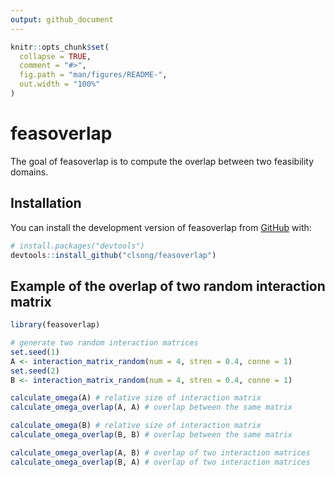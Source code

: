 ```yaml
---
output: github_document
---
```


<!-- README.md is generated from README.Rmd. Please edit that file -->

```r
knitr::opts_chunk$set(
  collapse = TRUE,
  comment = "#>",
  fig.path = "man/figures/README-",
  out.width = "100%"
)
```

# feasoverlap

<!-- badges: start -->
<!-- badges: end -->

The goal of feasoverlap is to compute the overlap between two feasibility domains.

## Installation

You can install the development version of feasoverlap from [GitHub](https://github.com/) with:

``` r
# install.packages("devtools")
devtools::install_github("clsong/feasoverlap")
```

## Example of the overlap of two random interaction matrix

```r
library(feasoverlap)

# generate two random interaction matrices
set.seed(1)
A <- interaction_matrix_random(num = 4, stren = 0.4, conne = 1)
set.seed(2)
B <- interaction_matrix_random(num = 4, stren = 0.4, conne = 1)

calculate_omega(A) # relative size of interaction matrix
calculate_omega_overlap(A, A) # overlap between the same matrix

calculate_omega(B) # relative size of interaction matrix
calculate_omega_overlap(B, B) # overlap between the same matrix

calculate_omega_overlap(A, B) # overlap of two interaction matrices
calculate_omega_overlap(B, A) # overlap of two interaction matrices
```
